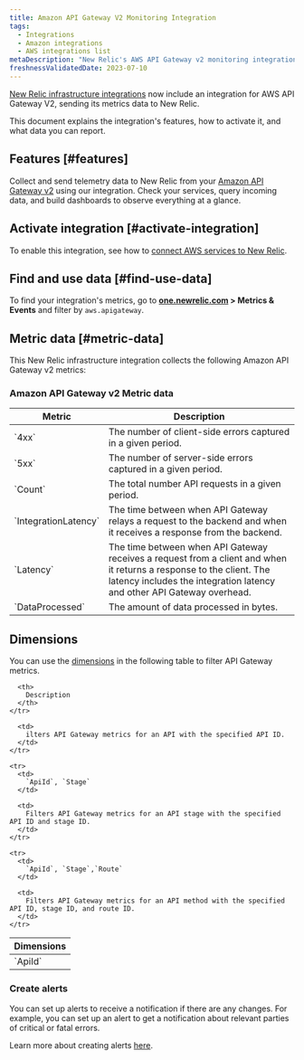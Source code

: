 ```yaml
---
title: Amazon API Gateway V2 Monitoring Integration
tags:
  - Integrations
  - Amazon integrations
  - AWS integrations list
metaDescription: "New Relic's AWS API Gateway v2 monitoring integration: what data it reports, and how to enable it."
freshnessValidatedDate: 2023-07-10
---
```


[New Relic infrastructure integrations](/docs/infrastructure/integrations-getting-started/getting-started/introduction-infrastructure-integrations) now include an integration for AWS API Gateway V2, sending its metrics data to New Relic.

This document explains the integration's features, how to activate it, and what data you can report.

## Features [#features]

Collect and send telemetry data to New Relic from your [Amazon API Gateway v2](https://aws.amazon.com/api-gateway/) using our integration. Check your services, query incoming data, and build dashboards to observe everything at a glance.

## Activate integration [#activate-integration]

To enable this integration, see how to [connect AWS services to New Relic](/docs/infrastructure/amazon-integrations/connect/aws-metric-stream-setup/).

## Find and use data [#find-use-data]

To find your integration's metrics, go to **[one.newrelic.com](https://one.newrelic.com/all-capabilities) > Metrics & Events** and filter by `aws.apigateway`.

## Metric data [#metric-data]

This New Relic infrastructure integration collects the following Amazon API Gateway v2 metrics:

### Amazon API Gateway v2 Metric data

<table>
  <thead>
    <tr>
      <th style={{ width: "200px" }}>
      Metric  
      </th>
      <th>
      Description
      </th>
    </tr>
  </thead>
    <tbody>
    <tr>
      <td>
      `4xx`
      </td>
      <td>
      The number of client-side errors captured in a given period.
      </td>
    </tr>
    <tr>
      <td>
      `5xx`
      </td>
      <td>
      The number of server-side errors captured in a given period.
      </td>
    </tr>
    <tr>
      <td>
      `Count`
      </td>
      <td>
      The total number API requests in a given period.
      </td>
    </tr>
    <tr>
      <td>
      `IntegrationLatency`
      </td>
      <td>
      The time between when API Gateway relays a request to the backend and when it receives a response from the backend.
      </td>
    </tr>
    <tr>
      <td>
      `Latency`
      </td>
      <td>
      The time between when API Gateway receives a request from a client and when it returns a response to the client. The latency includes the integration latency and other API Gateway overhead.
      </td>
    </tr>
    <tr>
      <td>
      `DataProcessed`
      </td>
      <td>
      The amount of data processed in bytes.
      </td>
    </tr>
    </tbody>
</table>

## Dimensions

You can use the [dimensions](http://docs.aws.amazon.com/AmazonCloudWatch/latest/APIReference/API_Dimension.html) in the following table to filter API Gateway metrics.

<table>
  <thead>
    <tr>
      <th style={{ width: "285x" }}>
        Dimensions
      </th>

      <th>
        Description
      </th>
    </tr>
  </thead>

  <tbody>
    <tr>
      <td>
        `ApiId`
      </td>

      <td>
        ilters API Gateway metrics for an API with the specified API ID.
      </td>
    </tr>

    <tr>
      <td>
        `ApiId`, `Stage`
      </td>

      <td>
        Filters API Gateway metrics for an API stage with the specified API ID and stage ID.
      </td>
    </tr>

    <tr>
      <td>
        `ApiId`, `Stage`,`Route`
      </td>

      <td>
        Filters API Gateway metrics for an API method with the specified API ID, stage ID, and route ID.
      </td>
    </tr>
  </tbody>
</table>


### Create alerts

You can set up alerts to receive a notification if there are any changes. For example, you can set up an alert to get a notification about relevant parties of critical or fatal errors.

Learn more about creating alerts [here](/docs/tutorial-create-alerts/create-an-alert/).
